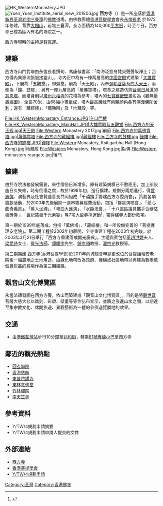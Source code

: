 [[File:HK_WesternMonastery.JPG|right]]
[[File:Yuen_Yuen_Institute_aerial_view_201806.jpg|thumb]]
'''西方寺'''（{{lang-en|'''Western Monastery'''}}）是一所座落於[[香港|香港]][[新界|新界]][[荃灣|荃灣]][[老圍_(荃灣)|老圍]][[三疊潭|三疊潭]]的[[佛教|佛教]]道場，由佛教團體[[香港菩提學會|香港菩提學會]]會長[[釋永惺|永惺長老]] 於1972年修建，背靠[[大帽山|大帽山]]，前臨三疊潭，全寺面積為140,000[[平方呎|平方呎]]，時至今日，西方寺已成為區內有名的寺院之一。

西方寺現時的主持是[[释寬運|释寬運]]。

==建築==
西方寺山門對聯由永惺長老撰句、馮康候書寫：「南海泛慈舟梵貝聲聲皈淨土；西方傳內典源流脈脈接靈山」，寺内正中為有一棟两層高的[[中國宮殿|中國宮殿]]式建築「[[大雄寶殿|大雄寶殿]]」，下層為「五觀堂」，即齋堂。前為「天王殿」，內奉[[彌勒菩薩|彌勒菩薩]]及[[四大天王|四大天王]]，兩側為「鐘、鼓樓」；另有一座九層高的「萬佛寶塔」，塔基之建造仿照[[台灣|台灣]][[日月潭|日月潭]]的[[慈恩塔|慈恩塔]]，而塔身則以[[廣州|廣州]][[六榕寺|六榕寺]]的花塔為參考，塔內的[[七寶鑲嵌壁畫|七寶鑲嵌壁畫]]名為《觀無量壽經圖》，全長70米，由68幅小畫組成，塔內最高層藏有兩顆顏色各有深淺[[佛陀|佛陀]][[舍利|舍利]]；還有「藏經樓」、「彌勒殿」及「地藏殿」等。

<gallery>
File:HK_WesternMonastery_Entrance.JPG|入口門樓
File:HK_WesternMonastery_MainHall.JPG|大雄寶殿及五觀堂
File:西方寺的天王殿.jpg|天王殿
File:Western Monastery 2017.jpg|前庭
File:西方寺的萬佛寶塔.jpg|萬佛寶塔
File:西方寺的藏經樓.jpg|藏經樓
File:西方寺的鼓樓.jpg|鼓樓
File:西方寺的鐘樓.JPG|鐘樓
File:Western Monastery, Ksitigarbha Hall (Hong Kong).jpg|地藏殿
File:Westerm Monastery, Hong Kong.jpg|臥佛
File:Western monastery reargate.jpg|後門
</gallery>

==擴建==
由於寺院法務發展需要，來往僧俗日漸增多，原有建築規模已不敷應用，加上部設施日久失修，時有倒塌之虞，故於1999年初，進行擴建。規劃分兩期進行，得[[曾志偉|曾志偉]]、演藝界及社會賢達善長共同組成「千禧攜手籌建西方寺委員會」，策劃各項籌款活動，於2000年先後展開一連串籌募經費活動，包括「群星演唱會」、「愛心曲奇義賣」、「萬人坐禪」、「粵曲大匯演」、「水陸法會」、「十八區區議員攜手合辦慈善獎券」、「世紀慈善千元素宴」等7項大型募捐運動<small><ref>{{Cite web |url=http://www.budhihk.com/a0001.htm |title=千禧攜手籌建西方寺 |access-date=2008-07-08 |archive-date=2008-05-15 |archive-url=https://web.archive.org/web/20080515202816/http://www.budhihk.com/a0001.htm |dead-url=no }}</ref></small>，籌得建寺大部份款項。

第一期於1999年底落成，包括「萬佛塔」、「藏經樓」和一所設備完善的「菩提護理安老院」。第二期工程於2002年初展開，全寺重建工程在2003年初完峻。於2003年3月21日舉行「西方寺重建落成開光慶典」，主禮貴賓包括[[董趙洪娉|董趙洪娉]]夫人、[[梁愛詩|梁愛詩]]女士、[[覺光法師|覺光法師]]、[[譚耀宗|譚耀宗]]先生、[[饒宗頤|饒宗頤]]教授、[[潘宗光|潘宗光]]教授等。

第三期擴建
西方寺(香港菩提學會)於2011年向城規會申請更改位於菩提護理安老院後一幅農地之土地用途，由綠化地帶改為政府、機構或社區地帶以興建為數兩萬個骨灰龕的龕場作為第三期擴建。

==觀音山文化博覽區==
永惺法師發願在西方寺旁，依山而築建成「觀音山文化博覽區」，目的是將[[觀世音|觀世音]]菩薩大慈大悲以鐫刻、彩塑、壁畫等等作弘布宣示，並將之嵌進山水之間，以期達至集宗教文化、休閑旅遊、景觀藝術為一體的參佛遊覽勝地的效果。

==交通==
*由[[港鐵|港鐵]][[荃灣站|荃灣站]]步行10分鐘至[[兆和街|兆和街]]，轉乘[[新界區專線小巴81線|81號專線小巴]]至西方寺 

==鄰近的觀光熱點==
*[[圓玄學院|圓玄學院]]
*[[香海慈航|香海慈航]]
*[[東普陀講寺|東普陀講寺]]
*[[東林念佛堂|東林念佛堂]]
*[[竹林禪院|竹林禪院]]
*[[南天竺寺|南天竺寺]]

==參考資料==
{{Reflist|}}
<div class="references-small">
*Y/TW/4規劃申請摘要
*Y/TW/4規劃申請申請人提交的文件
</div>

==外部連結==
* [http://www.wm.org.hk/ 西方寺] {{Wayback|url=http://www.wm.org.hk/ |date=20201130005330 }}
* [https://web.archive.org/web/20110910055957/http://www.buddhi.org.hk/ 香港菩提學會]
* [https://web.archive.org/web/20160304211539/http://www.info.gov.hk/tpb/tc/plan_application/Y_TW_4.html Y/TW/4規劃申請]

[[Category:荃灣|Category:荃灣]]
[[Category:香港佛寺|Category:香港佛寺]]